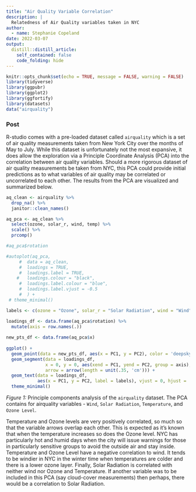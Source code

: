 ```yaml
---
title: "Air Quality Variable Correlation"
description: |
  Relatedness of Air Quality variables taken in NYC
author:
  - name: Stephanie Copeland
date: 2022-03-07
output:
  distill::distill_article:
    self_contained: false
    code_folding: hide
---
```


```r
knitr::opts_chunk$set(echo = TRUE, message = FALSE, warning = FALSE)
library(tidyverse)
library(ggpubr)
library(ggplot2)
library(ggfortify)
library(datasets)
data("airquality")

```

### Post

R-studio comes with a pre-loaded dataset called `airquality` which is a set of air quality measurements taken from New York City over the months of May to July. While this dataset is unfortunately not the most expansive, it does allow the exploration via a Principle Coordinate Analysis (PCA) into the correlation between air quality variables. Should a more rigorous dataset of air quality measurements be taken from NYC, this PCA could provide initial predictions as to what variables of air quality may be correlated or uncorrelated to each other. The results from the PCA are visualized and summarized below. 


```r
aq_clean <- airquality %>% 
  drop_na() %>% 
  janitor::clean_names()
```

```r
aq_pca <- aq_clean %>% 
  select(ozone, solar_r, wind, temp) %>% 
  scale() %>% 
  prcomp()

#aq_pca$rotation
```
```r

#autoplot(aq_pca,
     #	data = aq_clean,
     #	loadings = TRUE,
     #	loadings.label = TRUE,
    # 	loadings.colour = "black",
     #	loadings.label.colour = "blue",
     #	loadings.label.vjust = -0.5
     #	) +
 # theme_minimal()

```

```r
labels <- c(ozone = "Ozone", solar_r = "Solar Radiation", wind = "Wind", temp = "Temperature")

loadings_df <- data.frame(aq_pca$rotation) %>%
  mutate(axis = row.names(.))
 
new_pts_df <- data.frame(aq_pca$x)
 
ggplot() +
  geom_point(data = new_pts_df, aes(x = PC1, y = PC2), color = 'deepskyblue2', alpha = .50, size = 2.5) +
  geom_segment(data = loadings_df,
               x = 0, y = 0, aes(xend = PC1, yend = PC2, group = axis),
               arrow = arrow(length = unit(.35, 'cm'))) +
  geom_text(data = loadings_df,
            aes(x = PC1, y = PC2, label = labels), vjust = 0, hjust = .2, nudge_y = 0.1) +
  theme_minimal()

```
*Figure 1:* Principle components analysis of the `airquality` dataset. The PCA contains for airquality variables - `Wind`, `Solar Radiation`, `Temperature`, and `Ozone Level`. 

Temperature and Ozone levels are very positively correlated, so much so that the variable arrows overlap each other. This is expected as it's known that when the temperature increases so does the Ozone level. NYC has particularly hot and humid days when the city will issue warnings for those in particularly sensitive groups to avoid the outside air and stay inside. Temperature and Ozone Level have a negative correlation to wind. It tends to be windier in NYC in the winter time when temperatures are colder and there is a lower ozone layer. Finally, Solar Radiation is correlated with neither wind nor Ozone and Temperature. If another variable was to be included in this PCA (say cloud-cover measurements) then perhaps, there would be a correlation to Solar Radiation. 






